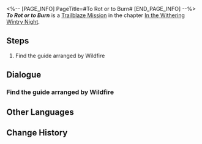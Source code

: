 <%-- [PAGE_INFO]
PageTitle=#To Rot or to Burn#
[END_PAGE_INFO] --%>
{{Stub|Dialogue.}}
{{Mission Infobox
|id            = 1010901
|title         = 
|image         = <!--Mission To Rot or to Burn.png-->
|type          = Trailblaze
|event_name    = 
|chapter       = In the Withering Wintry Night
|requirements  = 
* [[Trailblaze Mission]] ''[[Lying in Rust]]'' completed
* Reach [[Trailblaze Level]] 13
|summary       = You learn the truths of the world from Svarog. The Guardians tasked with Preservation are deliberately hiding information about the Stellaron from the people of Belobog. The brutal truth will be a shock to all, and you need to carefully determine your next course of action.
|characters    = Trailblazer
|startLocation = [[<!--starting world-->]] - [[<!--starting area-->]]
|world         = <!--starting world-->
|area          = <!--starting area-->
|prev          = Lying in Rust
|next          = Not Good With Farewells
|rewards       = Trailblaze EXP*1,000; Stellar Jade*80; Shadow of Destruction*1; The Seriousness of Breakfast*1 { text = The Seriousness of Breakfast }; Adventure Log*10; Condensed Aether*5
}}
'''''To Rot or to Burn''''' is a [[Trailblaze Mission]] in the chapter [[In the Withering Wintry Night]].

==Steps==
# Find the guide arranged by Wildfire

<!--
==Gameplay Notes==

--><!--
==Trial Character==

-->
==Dialogue==
{{Stub Dialogue}}
===Find the guide arranged by Wildfire===
{{Mission Description|type=trailblaze|location=<!--to be added-->|It seems Wildfire has finally sided with the Nameless due to March 7th and Dan Heng's mediation. Now, your goals are crystal clear: Do your best in diplomacy with Svarog and if all fails, Wildfire will be ready for battle.<br />To reach your goals, Oleg has arranged a guide for the crew. You probably already know who the guide is going to be...<br />However, the person waiting for you at the designated location doesn't seem to be the dark blue silhouette that you were expecting. Instead, it's some sort of black chaos avatar...}}
{{Dialogue Start}}
:{{tx}}
{{Dialogue End}}

==Other Languages==
{{Other Languages
|en   = To Rot or to Burn
|zhs  = 腐烂或燃烧
|zht  = 腐爛或燃燒
|ja   = 腐敗または燃焼
|ko   = 부패 또는 연소
|es   = Pudrirse o arder
|fr   = Pourrir ou brûler
|ru   = Гнить или гореть
|th   = เน่าสลายหรือมอดไหม้
|vi   = Mục Nát Hoặc Rực Cháy
|de   = Verrotten oder verbrennen
|id   = Busuk atau Bakar
|pt   = Apodrecer ou Queimar
}}

==Change History==
{{Change History|1.0}}
